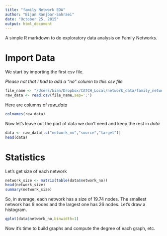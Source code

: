 ```yaml
---
title: "family Network EDA"
author: "Bijan Ranjbar-Sahraei"
date: "October 25, 2015"
output: html_document
---
```


A simple R markdown to do exploratory data analysis on Family Networks.

# Import Data
We start by importing the first csv file.

*Please not that I had to add a "no" column to this csv file.*
```r
file_name <- "/Users/bian/Dropbox/CATCH_Local/network_data/family_networks_1.csv"
raw_data <- read.csv(file_name,sep=';')
```

Here are columns of *raw_data*
```r
colnames(raw_data)
```

Now let's leave out the part of data we don't need and keep the rest in *data*
```r
data <- raw_data[,c("network_no","source","target")]
head(data)
```

# Statistics

Let's get size of each network

```r
network_size <- matrix(table(data$network_no))
head(network_size)
summary(network_size)
```
So, in average, each network has a size of 19.74 nodes. The smallest network has 9 nodes and the largest one has 26 nodes.
Let's draw a histogram.

```r
qplot(data$network_no,binwidth=1)
```

Now it's time to build graphs and compute the degree of each graph, etc.
